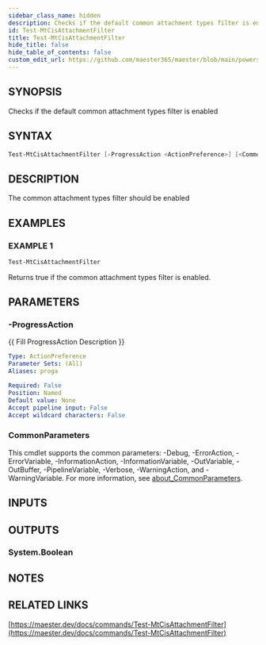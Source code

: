 ```yaml
---
sidebar_class_name: hidden
description: Checks if the default common attachment types filter is enabled
id: Test-MtCisAttachmentFilter
title: Test-MtCisAttachmentFilter
hide_title: false
hide_table_of_contents: false
custom_edit_url: https://github.com/maester365/maester/blob/main/powershell/public/Test-MtCisAttachmentFilter.ps1
---
```


## SYNOPSIS

Checks if the default common attachment types filter is enabled

## SYNTAX

```powershell
Test-MtCisAttachmentFilter [-ProgressAction <ActionPreference>] [<CommonParameters>]
```

## DESCRIPTION

The common attachment types filter should be enabled

## EXAMPLES

### EXAMPLE 1

```powershell
Test-MtCisAttachmentFilter
```

Returns true if the common attachment types filter is enabled.

## PARAMETERS

### -ProgressAction

\{\{ Fill ProgressAction Description \}\}

```yaml
Type: ActionPreference
Parameter Sets: (All)
Aliases: proga

Required: False
Position: Named
Default value: None
Accept pipeline input: False
Accept wildcard characters: False
```

### CommonParameters

This cmdlet supports the common parameters: -Debug, -ErrorAction, -ErrorVariable, -InformationAction, -InformationVariable, -OutVariable, -OutBuffer, -PipelineVariable, -Verbose, -WarningAction, and -WarningVariable. For more information, see [about_CommonParameters](http://go.microsoft.com/fwlink/?LinkID=113216).

## INPUTS

## OUTPUTS

### System.Boolean

## NOTES

## RELATED LINKS

[https://maester.dev/docs/commands/Test-MtCisAttachmentFilter](https://maester.dev/docs/commands/Test-MtCisAttachmentFilter)
